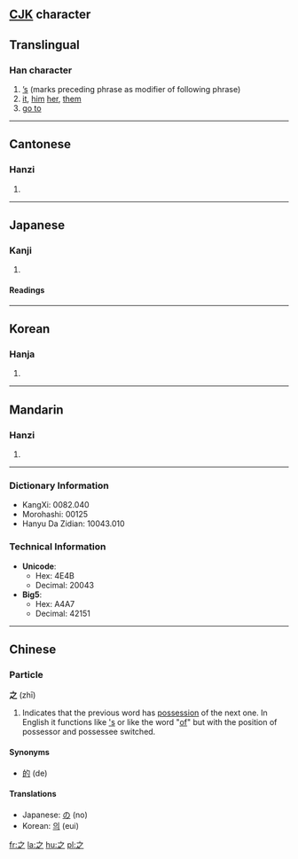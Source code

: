 ==[[CJK]] character==

==Translingual==
===Han character===
{{Han char|rad=丿|as=03|sn=4|four=3030<sub>7</sub>|canj=戈弓人 (INO)}}
# [['s|’s]] (marks preceding phrase as modifier of following phrase)
# [[it]], [[him]] [[her]], [[them]]
# [[go to]]
----
==Cantonese==
===Hanzi===
{{yue-hanzi|jyut=|y=[[ji1]]}}
# {{defn|Cantonese}}
----
==Japanese==
===Kanji===
{{ja-kanji|grade=|rs=丿03}}
# {{defn|Japanese}} <!-- line may be deleted if/when POS headers are added --> 
====Readings====
{{ja-readings|on=[[し]] (shi)|kun=[[ゆく]] (yuku), [[これ]] (kore), [[の]] (no)}}
----
==Korean==
===Hanja===
{{ko-hanja|hangeul=지|rv=ji|mr=chi}}
# {{defn|Korean}}
----
==Mandarin==
===Hanzi===
{{cmn-hanzi|pin=[[zhī]] ([[zhi1]])|wg=[[chih1|chih<sup>1</sup>]]}}
# {{defn|Mandarin}}
----
=== Dictionary Information ===

* KangXi: 0082.040
* Morohashi: 00125
* Hanyu Da Zidian: 10043.010

=== Technical Information ===

* '''Unicode''':
** Hex: 4E4B
** Decimal: 20043
* '''Big5''':
** Hex: A4A7
** Decimal: 42151
----
==Chinese==
===Particle===
'''之''' (zhī)

# Indicates that the previous word has [[possessive|possession]] of the next one. In English it functions like [['s]] or like the word "[[of]]" but with the position of possessor and possessee switched.

====Synonyms====
*[[的]] (de)

====Translations====
*Japanese: [[の]] (no)
*Korean: [[의]] (eui)

[[fr:之]]
[[la:之]]
[[hu:之]]
[[pl:之]]